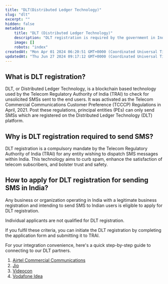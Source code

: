 ```yaml
---
title: "DLT(Distributed Ledger Technology)"
slug: "dlt"
excerpt: ""
hidden: false
metadata:
    title: "DLT (Distributed Ledger Technology)"
    description: "DLT registration is required by the government in India for businesses or organizations to send SMS messages, ensuring they reach the correct recipients and comply with regulations set by the Telecom Regulatory Authority of India. Individual applicants are not eligible for DLT registration."
    image: []
    robots: "index"
createdAt: "Mon Apr 01 2024 06:20:51 GMT+0000 (Coordinated Universal Time)"
updatedAt: "Thu Jun 27 2024 09:17:12 GMT+0000 (Coordinated Universal Time)"
---
```


## What is DLT registration?

DLT, or Distributed Ledger Technology, is a blockchain based technology used by the Telecom Regulatory Authority of India (TRAI) to check for unsolicited SMSs sent to the end users. It was activated as the Telecom Commercial Communications Customer Preference (TCCCP) Regulations in April, 2021. Post these regulations, principal entities (PEs) can only send SMSs which are registered on the Distributed Ledger Technology (DLT) platform.

## Why is DLT registration required to send SMS?

DLT registration is a compulsory mandate by the Telecom Regulatory Authority of India (TRAI) for any entity wishing to dispatch SMS messages within India. This technology aims to curb spam, enhance the satisfaction of telecom subscribers, and bolster trust and safety.

## How to apply for DLT registration for sending SMS in India?

Any business or organization operating in India with a legitimate business registration and intending to send SMS to Indian users is eligible to apply for DLT registration.

Individual applicants are not qualified for DLT registration.

If you fulfil these criteria, you can initiate the DLT registration by completing the application form and submitting it to TRAI.

For your integration convenience, here's a quick step-by-step guide to connecting to our DLT partners.

1. [Airtel Commercial Communications](./airtel-commercial-communications-dlt)
2. [Jio](./jio-dlt)
3. [Videocon](./videocon-dlt)
4. [Vodafone Idea](./vodafone-idea-dlt)
